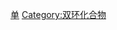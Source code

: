 {{Commonscat|Heterocyclic compounds with 2 rings}}
[[Category:杂环化合物|单]]
[[Category:双环化合物|Category:双环化合物]]